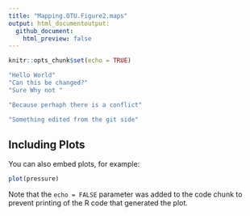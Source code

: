 ```yaml
---
title: "Mapping.OTU.Figure2.maps"
output: html_documentoutput:
  github_document:
    html_preview: false
---
```


```r
knitr::opts_chunk$set(echo = TRUE)
```


```r
"Hello World"
"Can this be changed?"
"Sure Why not "

"Because perhaph there is a conflict"

"Something edited from the git side"

```

## Including Plots

You can also embed plots, for example:

```r
plot(pressure)
```

Note that the `echo = FALSE` parameter was added to the code chunk to prevent printing of the R code that generated the plot.
